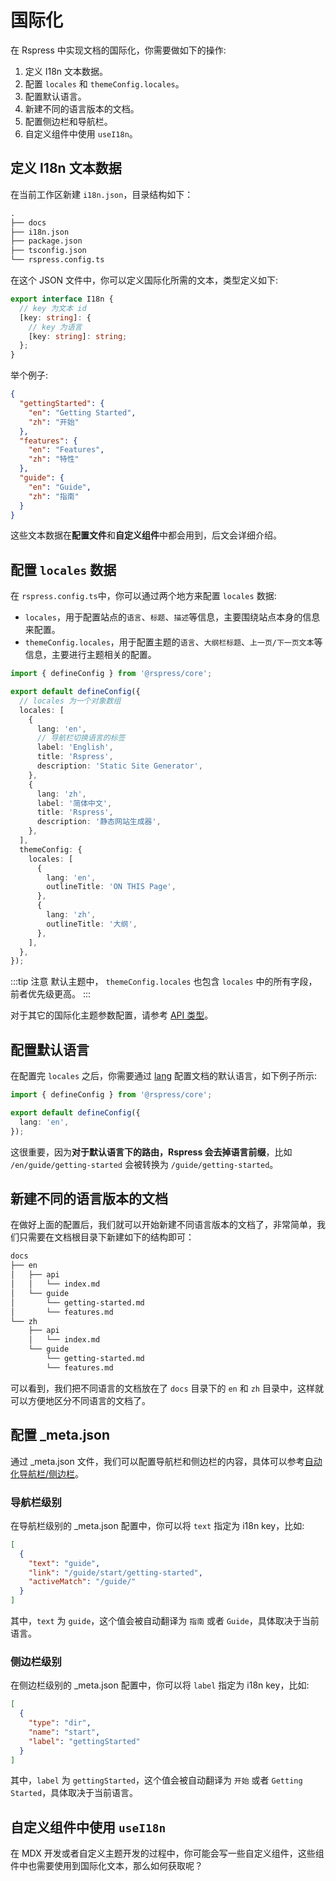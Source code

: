 # 国际化

在 Rspress 中实现文档的国际化，你需要做如下的操作:

1. 定义 I18n 文本数据。
2. 配置 `locales` 和 `themeConfig.locales`。
3. 配置默认语言。
4. 新建不同的语言版本的文档。
5. 配置侧边栏和导航栏。
6. 自定义组件中使用 `useI18n`。

## 定义 I18n 文本数据

在当前工作区新建 `i18n.json`，目录结构如下：

```txt
.
├── docs
├── i18n.json
├── package.json
├── tsconfig.json
└── rspress.config.ts
```

在这个 JSON 文件中，你可以定义国际化所需的文本，类型定义如下:

```ts
export interface I18n {
  // key 为文本 id
  [key: string]: {
    // key 为语言
    [key: string]: string;
  };
}
```

举个例子:

```json title="i18n.json"
{
  "gettingStarted": {
    "en": "Getting Started",
    "zh": "开始"
  },
  "features": {
    "en": "Features",
    "zh": "特性"
  },
  "guide": {
    "en": "Guide",
    "zh": "指南"
  }
}
```

这些文本数据在**配置文件**和**自定义组件**中都会用到，后文会详细介绍。

## 配置 `locales` 数据

在 `rspress.config.ts`中，你可以通过两个地方来配置 `locales` 数据:

- `locales`，用于配置站点的`语言`、`标题`、`描述`等信息，主要围绕站点本身的信息来配置。
- `themeConfig.locales`，用于配置主题的`语言`、`大纲栏标题`、`上一页/下一页文本`等信息，主要进行主题相关的配置。

```ts title="rspress.config.ts"
import { defineConfig } from '@rspress/core';

export default defineConfig({
  // locales 为一个对象数组
  locales: [
    {
      lang: 'en',
      // 导航栏切换语言的标签
      label: 'English',
      title: 'Rspress',
      description: 'Static Site Generator',
    },
    {
      lang: 'zh',
      label: '简体中文',
      title: 'Rspress',
      description: '静态网站生成器',
    },
  ],
  themeConfig: {
    locales: [
      {
        lang: 'en',
        outlineTitle: 'ON THIS Page',
      },
      {
        lang: 'zh',
        outlineTitle: '大纲',
      },
    ],
  },
});
```

:::tip 注意
默认主题中， `themeConfig.locales` 也包含 `locales` 中的所有字段，前者优先级更高。
:::

对于其它的国际化主题参数配置，请参考 [API 类型](/api/config/config-theme#locales)。

## 配置默认语言

在配置完 `locales` 之后，你需要通过 [lang](/api/config/config-basic#lang) 配置文档的默认语言，如下例子所示:

```ts title="rspress.config.ts"
import { defineConfig } from '@rspress/core';

export default defineConfig({
  lang: 'en',
});
```

这很重要，因为**对于默认语言下的路由，Rspress 会去掉语言前缀**，比如 `/en/guide/getting-started` 会被转换为 `/guide/getting-started`。

## 新建不同的语言版本的文档

在做好上面的配置后，我们就可以开始新建不同语言版本的文档了，非常简单，我们只需要在文档根目录下新建如下的结构即可：

```txt
docs
├── en
│   ├── api
│   │   └── index.md
│   └── guide
│       └── getting-started.md
│       └── features.md
└── zh
    ├── api
    │   └── index.md
    └── guide
        └── getting-started.md
        └── features.md
```

可以看到，我们把不同语言的文档放在了 `docs` 目录下的 `en` 和 `zh` 目录中，这样就可以方便地区分不同语言的文档了。

## 配置 \_meta.json

通过 \_meta.json 文件，我们可以配置导航栏和侧边栏的内容，具体可以参考[自动化导航栏/侧边栏](/guide/basic/auto-nav-sidebar)。

### 导航栏级别

在导航栏级别的 \_meta.json 配置中，你可以将 `text` 指定为 i18n key，比如:

```json title="_meta.json"
[
  {
    "text": "guide",
    "link": "/guide/start/getting-started",
    "activeMatch": "/guide/"
  }
]
```

其中，`text` 为 `guide`，这个值会被自动翻译为 `指南` 或者 `Guide`，具体取决于当前语言。

### 侧边栏级别

在侧边栏级别的 \_meta.json 配置中，你可以将 `label` 指定为 i18n key，比如:

```json title="_meta.json"
[
  {
    "type": "dir",
    "name": "start",
    "label": "gettingStarted"
  }
]
```

其中，`label` 为 `gettingStarted`，这个值会被自动翻译为 `开始` 或者 `Getting Started`，具体取决于当前语言。

## 自定义组件中使用 `useI18n`

在 MDX 开发或者自定义主题开发的过程中，你可能会写一些自定义组件，这些组件中也需要使用到国际化文本，那么如何获取呢？


<UseI18n />
